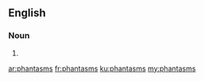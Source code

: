 ==English==

===Noun===
{{head|en|plural}}

# {{plural of|phantasm|lang=en}}

[[ar:phantasms]]
[[fr:phantasms]]
[[ku:phantasms]]
[[my:phantasms]]